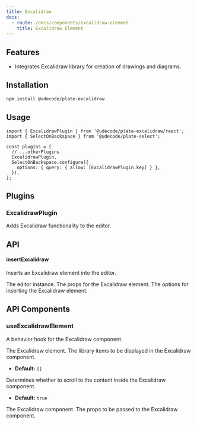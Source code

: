 ```yaml
---
title: Excalidraw
docs:
  - route: /docs/components/excalidraw-element
    title: Excalidraw Element
---
```


<ComponentPreview name="excalidraw-demo" />

<PackageInfo>

## Features

- Integrates Excalidraw library for creation of drawings and diagrams.

</PackageInfo>

## Installation

```bash
npm install @udecode/plate-excalidraw
```

## Usage

```tsx
import { ExcalidrawPlugin } from '@udecode/plate-excalidraw/react';
import { SelectOnBackspace } from '@udecode/plate-select';

const plugins = [
  // ...otherPlugins
  ExcalidrawPlugin,
  SelectOnBackspace.configure({
    options: { query: { allow: [ExcalidrawPlugin.key] } },
  }),
];
```

## Plugins

### ExcalidrawPlugin

Adds Excalidraw functionality to the editor.

## API

#### insertExcalidraw

Inserts an Excalidraw element into the editor.

<APIParameters>
<APIItem name="editor" type="PlateEditor">
  The editor instance.
</APIItem>
<APIItem
  name="props"
  type="TNodeProps<TExcalidrawElement>"
  optional
>
The props for the Excalidraw element.
</APIItem>
<APIItem name="options" type="InsertNodesOptions" optional>
  The options for inserting the Excalidraw element.
</APIItem>
</APIParameters>

## API Components

### useExcalidrawElement

A behavior hook for the Excalidraw component.

<APIState>
<APIItem name="element" type="TExcalidrawElement">
The Excalidraw element.
</APIItem>
<APIItem name="libraryItems" type="LibraryItems" optional>
The library items to be displayed in the Excalidraw component.

- **Default:** `[]`

</APIItem>
<APIItem name="scrollToContent" type="boolean" optional>
Determines whether to scroll to the content inside the Excalidraw component.

- **Default:** `true`

</APIItem>
</APIState>

<APIReturns>
  <APIItem name="Excalidraw" type="any">
    The Excalidraw component.
  </APIItem>
  <APIItem name="excalidrawProps" type="ExcalidrawProps">
    The props to be passed to the Excalidraw component.
  </APIItem>
</APIReturns>